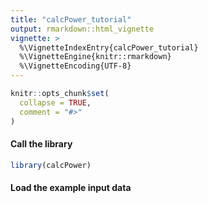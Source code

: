 ```yaml
---
title: "calcPower_tutorial"
output: rmarkdown::html_vignette
vignette: >
  %\VignetteIndexEntry{calcPower_tutorial}
  %\VignetteEngine{knitr::rmarkdown}
  %\VignetteEncoding{UTF-8}
---
```


```r
knitr::opts_chunk$set(
  collapse = TRUE,
  comment = "#>"
)
```

#### Call the library

```r
library(calcPower)
```

#### Load the example input data 




  
